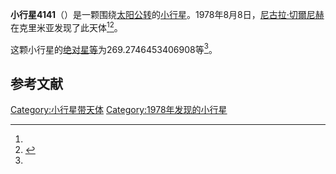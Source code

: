 {{Infobox planet
| bgcolour = #FFFFC0
| name = 4141 Nintanlena
| symbol = 
| image = 
| caption = 
| discovery = yes
| discovery_ref = 
| discoverer = [[尼古拉·切爾尼赫|尼古拉·切爾尼赫]]
| discovery_site = [[克里米亚|克里米亚]] 
| discovered = 1978年8月8日
| designations = yes
| mp_name = 
| named_after = 
| alt_names = 1978 PG3/ 1974 SK2 / 1978 RD3 / 1978 TY / 1979 YN9 / 1980 BK3
| mp_category = [[主带小行星|主带小行星]]
| orbit_ref = <ref name="a">[http://ssd.jpl.nasa.gov/sbdb.cgi?sstr=4141 4141 Nintanlena] {{Wayback|url=http://ssd.jpl.nasa.gov/sbdb.cgi?sstr=4141 |date=20140829072522 }}，小行星數據庫瀏覽器（JPL Small-Body Database Browser）－[[美国国家航空航天局|美国国家航空航天局]]喷气推进实验室</ref>
| epoch = 2456400.5 (2013年4月18日更新)
| aphelion = {{convert|2.595484054984884|AU|km|3|abbr=on|lk=out}}
| perihelion = {{convert|2.539271010220389|AU|km|3|abbr=on}}
| semimajor = {{convert|2.567377532602637|AU|km|3|abbr=on}}
| eccentricity = 0.010947561
| period = 1502.56418 [[日|日]]<br />4.11[[儒略年|儒略年]]
| avg_speed = 
| inclination = 8.963304378934511
| asc_node = 326.3354438077037
| mean_anomaly = 
| arg_peri = 269.2746453406908
| satellites = 
| physical_characteristics = yes
| dimensions = 
| mass = 
| density = 
| surface_grav = 
| escape_velocity = 
| sidereal_day = 
| axial_tilt = 
| pole_ecliptic_lat = 
| pole_ecliptic_lon = 
| albedo = 
| temperatures= 
| temp_name1 = 
| mean_temp_1 = 
| max_temp_1 = 
| temp_name2 = 
| max_temp_2 = 
| spectral_type = 
| abs_magnitude = 269.2746453406908
}}

'''小行星4141'''（{{lang-en|4141 Nintanlena}}）是一颗围绕[[太阳|太阳]][[公转|公转]]的[[小行星|小行星]]。1978年8月8日，[[尼古拉·切爾尼赫|尼古拉·切爾尼赫]]在克里米亚发现了此天体<ref name="a" /><ref>{{cite news|title=小行星列表|url=http://cfa-www.harvard.edu/iau/lists/NumberedMPs.txt|accessdate=2013-07-08|newspaper=哈佛大学|archive-date=2008-05-17|archive-url=https://web.archive.org/web/20080517010638/http://cfa-www.harvard.edu/iau/lists/NumberedMPs.txt|dead-url=no}}</ref>。

这颗小行星的[[绝对星等|绝对星等]]为269.2746453406908等<ref name="a" />。

==参考文献==
{{reflist}}
{{Minor Planet Number|[[小行星4140|小行星4140]]|[[小行星4142|小行星4142]]}}

{{小天体}}

[[Category:小行星带天体|Category:小行星带天体]]
[[Category:1978年发现的小行星|Category:1978年发现的小行星]]

{{asteroid-stub}}